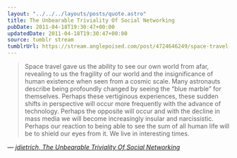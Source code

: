 ```yaml
---
layout: "../../../layouts/posts/quote.astro"
title: The Unbearable Triviality Of Social Networking
pubDate: 2011-04-18T19:30:47+00:00
updatedDate: 2011-04-18T19:30:47+00:00
source: tumblr stream
tumblrUrl: https://stream.anglepoised.com/post/4724646249/space-travel-gave-us-the-ability-to-see-our-own
---
```


> Space travel gave us the ability to see our own world from afar, revealing to us the fragility of our world and the insignificance of human existence when seen from a cosmic scale. Many astronauts describe being profoundly changed by seeing the &ldquo;blue marble&rdquo; for themselves. Perhaps these vertiginous experiences, these sudden shifts in perspective will occur more frequently with the advance of technology. Perhaps the opposite will occur and with the decline in mass media we will become increasingly insular and narcissistic. Perhaps our reaction to being able to see the sum of all human life will be to shield our eyes from it. We live in interesting times.

— <cite>[jdietrich, _The Unbearable Triviality Of Social Networking_](https://news.ycombinator.com/item?id=2459366)</cite>
